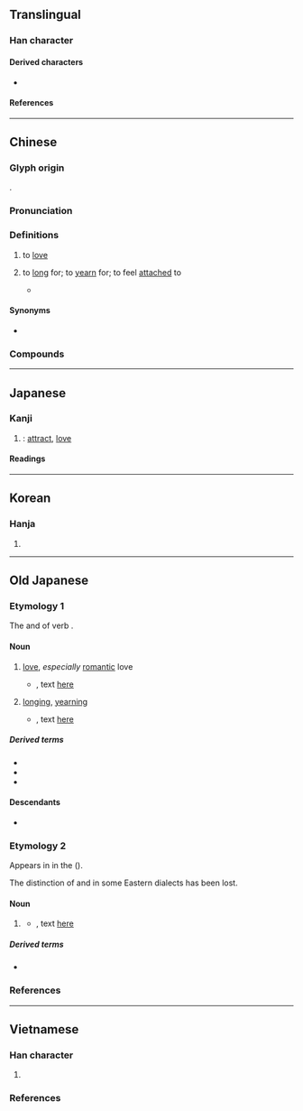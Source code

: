 {{also|恋}}
{{character info}}
{{character info|0xf990}}
==Translingual==
{{ja-forms|[[恋]]|[[恋]]|戀}}

===Han character===
{{Han char|rn=61|rad=心|as=19|sn=23|four=22339|canj=VFP|ids=⿱䜌心}}

====Derived characters====
* {{l|mul|[[纞]] [[㜻]] [[𡆕]] [[𡈻]] [[𢦋]] [[𤼣]] [[𦣛]] [[𧆎]] [[𨈌]]([[𨄄]]) [[𬬦]]}}

====References====
{{Han ref|kx=0409.090|dkj=11504|dj=0751.130|hdz=42372.080|uh=6200|ud=25088|bh=C5CA|bd=50634}}
{{Han ref|uh=F990}}

----

==Chinese==
{{zh-forms|s=恋|alt=𤕈}}

===Glyph origin===
{{Han etym}}
{{Han compound|䜌|心|t2=heart|c1=p|c2=s|ls=psc}}.

===Pronunciation===
{{zh-pron
|m=liàn
|ma=y
|m-s=
|c=lyun2,lyun5
|c_note=lyun5 - variant
|c-t=lun2
|g=
|h=pfs=lien
|j=
|mb=
|md=
|mn=loân
|mn-t=luang3
|w=3li
|x=
|mc=y
|oc=y
|cat=n,v
}}

===Definitions===
{{zh-hanzi}}

# to [[love]]
#: {{zh-x|戀愛|to be in love}}
# to [[long]] for; to [[yearn]] for; to feel [[attached]] to
#: {{zh-x|留戀|to be reluctant to leave}}
#* {{zh-x|羈鳥 戀 舊 林，池魚 思 故 淵。||ref=5th century, {{w|Tao Yuanming}}, {{lang|zh|[[s:zh:歸園田居|歸園田居·其一]]}}|CL}}

====Synonyms====
* {{zh-l|愛}}

===Compounds===
{{zh-der|戀愛|戀情|同性戀|久戀|三角戀愛|思戀|愛戀|失戀|依戀|單戀|初戀|戀父情結|戀土難移|留戀|戀戀|攀戀|戀新忘舊|戀酒迷花|戀戰|戀枕|戀歌|戀棧|戀舊|擇戀|戀母情結|戀闕|戀酒貪色|戀曲|移情別戀|相戀|懷戀|戀戀不捨|瞻天戀闕|眷戀|犬馬戀主|戀酒貪杯|戀酒貪花|畸戀|戀慕|戀戀難捨|晚戀|熱戀|無心戀棧|戀生惡死|戀人|犬馬之戀|棧戀|戀家|暗戀|耽花戀酒|貼戀|駑馬戀棧|迷戀|網路戀情|繫戀|良醞可戀|自戀|自由戀愛|顧戀|罣戀|貪花戀酒|貪戀|速食戀愛|談戀愛|師生戀|婉戀}}

----

==Japanese==
{{ja-kanji forms|恋|戀}}

===Kanji===
{{ja-kanji|grade=|rs=心19|shin=恋}}

# {{ja-kyujitai spelling of|恋}}: [[attract]], [[love]]

====Readings====
{{ja-readings
|goon=れん
|kanon=れん
|kun=こい-<こひ-, こい-し.い<こひ-し.い, こ-う<こ-ふ
}}

----

==Korean==

===Hanja===
{{ko-hanja|hangeul=[[련]], [[연]]|eumhun=|mr=ryŏn, yŏn|y=lyen, yen}}

# {{rfdef|ko|sort=心19}}

----

==Old Japanese==

===Etymology 1===
The {{m|ja|未然形|tr=mizenkei||irrealis form}} and {{m|ja|連用形|tr=ren'yōkei||stem or continuative form}} of verb {{m|ja|戀ふ|tr=ko<sub>1</sub>pu||to love, yearn}}.

====Noun====
{{head|ojp|noun|tr=ko<sub>1</sub>pi<sub>2</sub>|kana|こひ|sort=こひ}}

# [[love]], ''especially'' [[romantic]] love
#* {{RQ:Manyoshu|4|596}}, text [http://jti.lib.virginia.edu/japanese/manyoshu/Man4Yos.html#596 here]
#*: {{ux|ojp|八百日徃濱之沙毛吾'''戀'''二豈不益歟[[沖つ島守|奥嶋守]]|tr=yapoka yuku hama no<sub>2</sub> manago<sub>1</sub> no<sub>2</sub> aga '''ko<sub>1</sub>pi<sub>2</sub>''' ni ani masarazi oki<sub>1</sub> tu simamori|On so vast a shore―that one could walk eight hundred days―would the grains of sand number greater than my '''love''', o guardian of the outer isles?<ref>{{cite-book|1998|Edwin A. Cranston|The Gem-Glistening Cup|edition=illustrated|publisher=Stanford University Press|isbn=0-8047-3157-8|page=570}}</ref>}}
# [[longing]], [[yearning]]
#* {{RQ:Manyoshu|3|325}}, text [http://jti.lib.virginia.edu/japanese/manyoshu/Man3Yos.html#325 here]
#*: {{ux|ojp|明日香河川余藤不去立霧乃念應過'''孤悲'''尓不有國|tr=Asuka-gapa kapayo<sub>2</sub>do<sub>2</sub> sarazu tatu ki<sub>1</sub>ri no<sub>2</sub> omopi<sub>1</sub> sugu beki '''ko<sub>1</sub>pi<sub>2</sub>''' ni aranaku ni}}

=====Derived terms=====
* {{m|ojp|戀し|tr=ko<sub>1</sub>pi<sub>2</sub>si}}
* {{m|ojp|戀す|tr=ko<sub>1</sub>pi<sub>2</sub>su}}
* {{m|ojp|戀の奴|tr=ko<sub>1</sub>pi<sub>2</sub> no yatuko<sub>1</sub>}}

====Descendants====
* {{desc|ja|恋|tr=こい, koi}}

===Etymology 2===
Appears in {{m|ja|東歌|tr=Azuma uta|lit=eastern songs}} in the ''{{w|Man'yōshū}}'' ({{circa2|759 {{CE}}|short=1}}).

The distinction of {{IPAfont|⟨-i<sub>1</sub>⟩}} and {{IPAfont|⟨-i<sub>2</sub>⟩}} in some Eastern dialects has been lost. {{rfv-etym|ojp|sort=こひ}}

====Noun====
{{head|ojp|noun|tr=ko<sub>1</sub>pi<sub>1</sub>|kana|こひ|sort=こひ}}

# {{lb|ojp|regional|Central Eastern {{cog|ojp|-}}|sort=こひ}} {{n-g|Same as {{l|ojp||コ<sup>甲</sup>ヒ<sup>乙</sup>|tr=ko<sub>1</sub>pi<sub>2</sub>}} above}}
#* {{RQ:Manyoshu|20|4366}}, text [http://jti.lib.virginia.edu/japanese/manyoshu/Man20Yo.html#4366 here]
#*: {{ux|ojp|比多知散思由可牟加里母我阿我'''古比'''乎志留志弖都祁弖伊母尓志良世牟|tr=Pi<sub>1</sub>tati sasi yukamu kari moga aga '''ko<sub>1</sub>pi<sub>1</sub>''' wo sirusite tuge<sub>1</sub>te imo ni sirasemu}}

=====Derived terms=====
* {{m|ojp|戀し|tr=ko<sub>1</sub>pi<sub>1</sub>si}}

===References===
<references/>

{{c|ojp|Emotions|Love|sort=こひ}}

----

==Vietnamese==

===Han character===
{{vi-readings|rs=心19
|hanviet=luyến-tdcndg;gdhn;hvttd;tvctdhv;tchvtd
|phienthiet=
|nom=luyến-tdcndg;gdhn, luýnh-gdhn}}

# {{han tu form of|luyến|[[love]], [[fondness]] (compounds)}}

===References===
<references/>